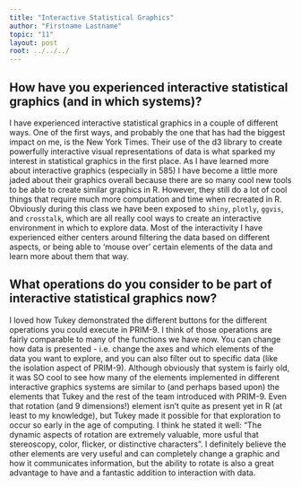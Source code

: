```yaml
---
title: "Interactive Statistical Graphics"
author: "Firstname Lastname"
topic: "11"
layout: post
root: ../../../
---
```


## How have you experienced interactive statistical graphics (and in which systems)?  
I have experienced interactive statistical graphics in a couple of different ways. One of the first ways, and probably the one that has had the biggest impact on me, is the New York Times. Their use of the d3 library to create powerfully interactive visual representations of data is what sparked my interest in statistical graphics in the first place. As I have learned more about interactive graphics (especially in 585) I have become a little more jaded about their graphics overall because there are so many cool new tools to be able to create similar graphics in R. However, they still do a lot of cool things that require much more computation and time when recreated in R. Obviously during this class we have been exposed to `shiny`, `plotly`, `ggvis`, and `crosstalk`, which are all really cool ways to create an interactive environment in which to explore data. Most of the interactivity I have experienced either centers around filtering the data based on different aspects, or being able to 'mouse over' certain elements of the data and learn more about them that way. 

## What operations do you consider to be part of interactive statistical graphics now?  
I loved how Tukey demonstrated the different buttons for the different operations you could execute in PRIM-9. I think of those operations are fairly comparable to many of the functions we have now. You can change how data is presented - i.e. change the axes and which elements of the data you want to explore, and you can also filter out to specific data (like the isolation aspect of PRIM-9). Although obviously that system is fairly old, it was SO cool to see how many of the elements implemented in different interactive graphics systems are similar to (and perhaps based upon) the elements that Tukey and the rest of the team introduced with PRIM-9. Even that rotation (and 9 dimensions!) element isn't quite as present yet in R (at least to my knowledge), but Tukey made it possible for that exploration to occur so early in the age of computing. I think he stated it well: "The dynamic aspects of rotation are extremely valuable, more usful that stereoscopy, color, flicker, or distinctive characters". I definitely believe the other elements are very useful and can completely change a graphic and how it communicates information, but the ability to rotate is also a great advantage to have and a fantastic addition to interaction with data. 
